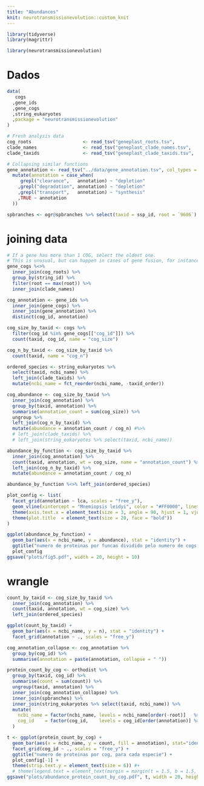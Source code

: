 ```yaml
---
title: "Abundances"
knit: neurotransmissionevolution::custom_knit
---
```

```r
library(tidyverse)
library(magrittr)

library(neurotransmissionevolution)
```

# Dados
```r
data(
   cogs
  ,gene_ids
  ,gene_cogs
  ,string_eukaryotes
  ,package = "neurotransmissionevolution"
)

# Fresh analysis data
cog_roots                   <- read_tsv("geneplast_roots.tsv",             col_types = "ci")
clade_names                 <- read_tsv("geneplast_clade_names.tsv",       col_types = "ic")
clade_taxids                <- read_tsv("geneplast_clade_taxids.tsv",      col_types = "ici")

# Collapsing similar functions
gene_annotation <- read_tsv("../data/gene_annotation.tsv", col_types = "cc") %>%
  mutate(annotation = case_when(
     grepl("clearance",   annotation) ~ "depletion"
    ,grepl("degradation", annotation) ~ "depletion"
    ,grepl("transport",   annotation) ~ "synthesis"
    ,TRUE ~ annotation
  ))

spbranches <- ogr@spbranches %>% select(taxid = ssp_id, root = `9606`)
```

# joining data
```r
# If a gene has more than 1 COG, select the oldest one.
# This is unusual, but can happen in cases of gene fusion, for instance.
gene_cogs %<>%
  inner_join(cog_roots) %>%
  group_by(string_id) %>%
  filter(root == max(root)) %>%
  inner_join(clade_names)

cog_annotation <- gene_ids %>%
  inner_join(gene_cogs) %>%
  inner_join(gene_annotation) %>%
  distinct(cog_id, annotation)

cog_size_by_taxid <- cogs %>%
  filter(cog_id %in% gene_cogs[["cog_id"]]) %>%
  count(taxid, cog_id, name = "cog_size")

cog_n_by_taxid <- cog_size_by_taxid %>%
  count(taxid, name = "cog_n")

ordered_species <- string_eukaryotes %>%
  select(taxid, ncbi_name) %>%
  left_join(clade_taxids) %>%
  mutate(ncbi_name = fct_reorder(ncbi_name, -taxid_order))
```

```r
cog_abundance <- cog_size_by_taxid %>%
  inner_join(cog_annotation) %>%
  group_by(taxid, annotation) %>%
  summarise(annotation_count = sum(cog_size)) %>%
  ungroup %>%
  left_join(cog_n_by_taxid) %>%
  mutate(abundance = annotation_count / cog_n) #%>%
  # left_join(clade_taxids) %>%
  # left_join(string_eukaryotes %>% select(taxid, ncbi_name))
```

```r
abundance_by_function <- cog_size_by_taxid %>%
  inner_join(cog_annotation) %>%
  count(taxid, annotation, wt = cog_size, name = "annotation_count") %>%
  left_join(cog_n_by_taxid) %>%
  mutate(abundance = annotation_count / cog_n)
```

```r
abundance_by_function %<>% left_join(ordered_species)

plot_config <- list(
  facet_grid(annotation ~ lca, scales = "free_y"),
  geom_vline(xintercept = "Mnemiopsis leidyi", color = "#FF0000", linetype = "11", size = 0.25),
  theme(axis.text.x = element_text(size = 3, angle = 90, hjust = 1, vjust = 0)),
  theme(plot.title  = element_text(size = 20, face = "bold"))
)

ggplot(abundance_by_function) +
  geom_bar(aes(x = ncbi_name, y = abundance), stat = "identity") +
  ggtitle("numero de proteinas por funcao dividido pelo numero de cogs na especie") +
  plot_config
ggsave("plots/fig5.pdf", width = 20, height = 10)
```


# wrangle
```r
count_by_taxid <- cog_size_by_taxid %>%
  inner_join(cog_annotation) %>%
  count(taxid, annotation, wt = cog_size) %>%
  left_join(ordered_species)

ggplot(count_by_taxid) +
  geom_bar(aes(x = ncbi_name, y = n), stat = "identity") +
  facet_grid(annotation ~ ., scales = "free_y")
```


```r
cog_annotation_collapse <- cog_annotation %>%
  group_by(cog_id) %>%
  summarise(annotation = paste(annotation, collapse = " "))

protein_count_by_cog <- orthodist %>%
  group_by(taxid, cog_id) %>%
  summarise(count = sum(count)) %>%
  ungroup(taxid, annotation) %>%
  inner_join(cog_annotation_collapse) %>%
  inner_join(spbranches) %>%
  inner_join(string_eukaryotes %>% select(taxid, ncbi_name)) %>%
  mutate(
    ncbi_name = factor(ncbi_name, levels = ncbi_name[order(-root)]   %>% unique),
    cog_id    = factor(cog_id,    levels = cog_id[order(annotation)] %>% unique)
  )

t <- ggplot(protein_count_by_cog) +
  geom_bar(aes(x = ncbi_name, y = count, fill = annotation), stat="identity") +
  facet_grid(cog_id ~ ., scales = "free_y") +
  ggtitle("numero de proteinas por cog, para cada especie") +
  plot_config[-1] +
  theme(strip.text.y = element_text(size = 6)) #+
  # theme(legend.text = element_text(margin = margin(t = 1.5, b = 1.5, unit = "in")))
ggsave("plots/abundance_protein_count_by_cog.pdf", t, width = 20, height = 50, limitsize = FALSE)
```

